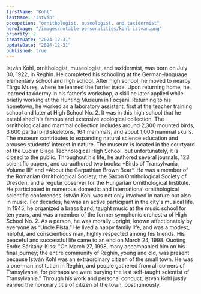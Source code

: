 ```yaml
---
firstName: "Kohl"
lastName: "István"
occupation: "ornithologist, museologist, and taxidermist"
heroImage: "/images/notable-personalities/kohl-istvan.png"
priority: 2
createDate: "2024-12-31"
updateDate: "2024-12-31"
published: true
---
```


<ContentTextBlock>
István Kohl, ornithologist, museologist, and taxidermist, was born on July 30, 1922, in Reghin. He completed his schooling at the German-language elementary school and high school. After high school, he moved to nearby Târgu Mureș, where he learned the furrier trade. Upon returning home, he learned taxidermy in his father's workshop, a skill he later applied while briefly working at the Hunting Museum in Focșani. Returning to his hometown, he worked as a laboratory assistant, first at the teacher training school and later at High School No. 2. It was in this high school that he established his famous and extensive zoological collection. The ornithological and mammal collection includes around 2,300 mounted birds, 3,600 partial bird skeletons, 164 mammals, and about 1,000 mammal skulls. The museum contributes to expanding natural science education and arouses students’ interest in nature. The museum is located in the courtyard of the Lucian Blaga Technological High School, but unfortunately, it is closed to the public.
</ContentTextBlock>

<ContentTextBlock>
Throughout his life, he authored several journals, 123 scientific papers, and co-authored two books: *Birds of Transylvania, Volume III* and *About the Carpathian Brown Bear*. He was a member of the Romanian Ornithological Society, the Saxon Ornithological Society of Dresden, and a regular observer for the Hungarian Ornithological Institute. He participated in numerous domestic and international ornithological scientific conferences. István Kohl was not only involved in nature but also in music. For decades, he was an active participant in the city's musical life. In 1945, he organized a brass band, taught music at the music school for ten years, and was a member of the former symphonic orchestra of High School No. 2.
</ContentTextBlock>

<ContentTextBlock>
As a person, he was morally upright, known affectionately by everyone as “Uncle Pista.” He lived a happy family life, and was a modest, helpful, and conscientious man, highly respected among his friends. His peaceful and successful life came to an end on March 24, 1998. Quoting Endre Sárkány-Kiss: "On March 27, 1998, many accompanied him on his final journey; the entire community of Reghin, young and old, was present because István Kohl was an extraordinary citizen of the small town. He was a one-man institution in Reghin, and people gathered from all corners of Transylvania, for perhaps we were burying the last self-taught scientist of Transylvania." Through his work and personal conduct, István Kohl justly earned the honorary title of citizen of the town, posthumously.
</ContentTextBlock>